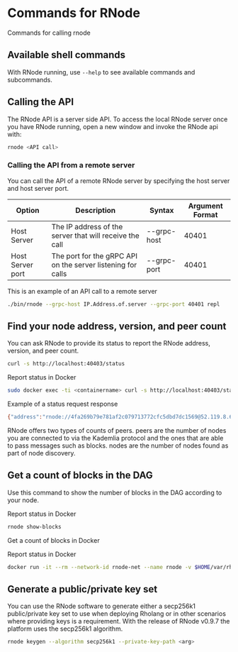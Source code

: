 # Commands for RNode

Commands for calling rnode

## Available shell commands

With RNode running, use `--help` to see available commands and subcommands.

## Calling the API

The RNode API is a server side API. To access the local RNode server once you have RNode running, open a new window and invoke the RNode api with:

```bash
rnode <API call>
```

### Calling the API from a remote server

You can call the API of a remote RNode server by specifying the host server and host server port.

| Option           | Description                                                 | Syntax      | Argument Format |
| ---------------- | ----------------------------------------------------------- | ----------- | --------------- |
| Host Server      | The IP address of the server that will receive the call     | --grpc-host | 40401           |
| Host Server port | The port for the gRPC API on the server listening for calls | --grpc-port | 40401           |

This is an example of an API call to a remote server

```bash
./bin/rnode --grpc-host IP.Address.of.server --grpc-port 40401 repl
```

## Find your node address, version, and peer count

You can ask RNode to provide its status to report the RNode address, version, and peer count.

```bash
curl -s http://localhost:40403/status
```

Report status in Docker

```bash
sudo docker exec -ti <containername> curl -s http://localhost:40403/status
```

Example of a status request response

```bash
{"address":"rnode://4fa269b79e781af2c079713772cfc5dbd7dc1569@52.119.8.64?protocol=40400&discovery=40404","version":"Rhonix Node 0.9.4.git8a4c9939 (8a4c99394c3a22831c2eadef7cdde7dec35238d7)","peers":7,"nodes":44}
```

RNode offers two types of counts of peers. peers are the number of nodes you are connected to via the Kademlia protocol and the ones that are able to pass messages such as blocks. nodes are the number of nodes found as part of node discovery.

## Get a count of blocks in the DAG

Use this command to show the number of blocks in the DAG according to your node.

Report status in Docker

```bash
rnode show-blocks
```

Get a count of blocks in Docker

Report status in Docker

```bash
docker run -it --rm --network-id rnode-net --name rnode -v $HOME/var/rholang:/var/ rchain/rnode:latest --grpc-host rnode2 show-blocks
```

## Generate a public/private key set

You can use the RNode software to generate either a secp256k1 public/private key set to use when deploying Rholang or in other scenarios where providing keys is a requirement. With the release of RNode v0.9.7 the platform uses the secp256k1 algorithm.

```bash
rnode keygen --algorithm secp256k1 --private-key-path <arg>
```

